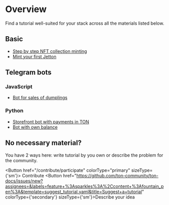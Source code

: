 
# Overview

Find a tutorial well-suited for your stack across all the materials listed below.

## Basic

* [Step by step NFT collection minting](/develop/dapps/tutorials/collection-minting)
* [Mint your first Jetton](/develop/dapps/tutorials/jetton-minter)

## Telegram bots

### JavaScript

* [Bot for sales of dumplings](/develop/dapps/tutorials/accept-payments-in-a-telegram-bot-js)

### Python

* [Storefront bot with payments in TON](/develop/dapps/tutorials/accept-payments-in-a-telegram-bot)
* [Bot with own balance](/develop/dapps/tutorials/accept-payments-in-a-telegram-bot-2)

## No necessary material?

You have 2 ways here: write tutorial by you own or describe the problem for the community.

<Button href="/contribute/participate"
        colorType="primary" sizeType={'sm'}>
  Contribute
</Button>
<Button href="https://github.com/ton-community/ton-docs/issues/new?assignees=&labels=feature+%3Asparkles%3A%2Ccontent+%3Afountain_pen%3A&template=suggest_tutorial.yaml&title=Suggest+a+tutorial" colorType={'secondary'} sizeType={'sm'}>Describe your idea</Button>

